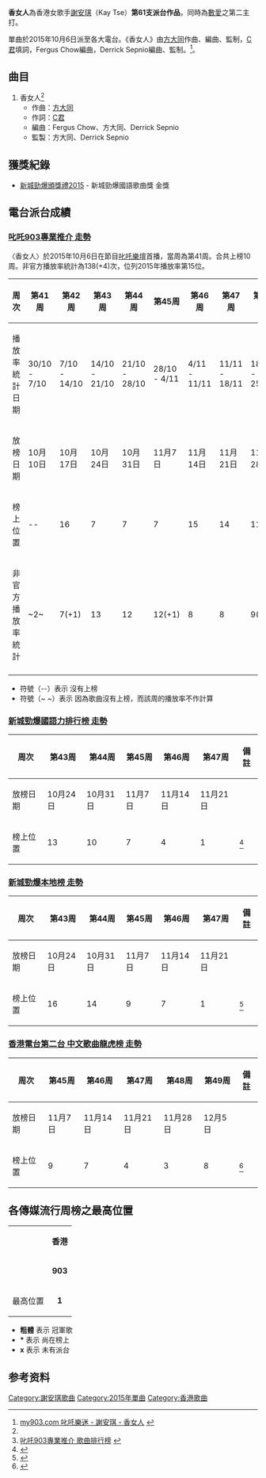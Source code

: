 {{Infobox Single 
| Name           = 香女人
| Cover          = 
| Artist         = [[謝安琪|謝安琪]]
| from Album     = '''[[數愛|數愛]]'''
| B-side         = 
| Released       = 2015年10月6日
| Format         = 電台派台
| Recorded       = 2015年
| Genre          = [[華語流行音樂|華語]]
| Length         = 
| Label          = [[邁亞音樂|邁亞音樂]]、[[Ban_Ban_Music|Ban Ban Music]]
| Writer         = [[方大同|方大同]]、[[C君|C君]]、Fergus Chow、Derrick Sepnio
| Producer       = [[方大同|方大同]]、Derrick Sepnio
| Chronology     = [[謝安琪|謝安琪]]  派台單曲
| Last single    = 〈[[最初的快樂|最初的快樂]]〉<br/>(2015)
| This single    = 〈'''香女人'''〉<br/>(2015)
| Next single    =  〈[[有夢要想_-_Happily_Ever_After|有夢要想 - Happily Ever After]]〉<br/>(2015)
| Misc           = {{Extra album cover
  | Upper caption = 
  | Type = single
  | Cover         = 
  | Lower caption = 
}}
}}

'''香女人'''為香港女歌手[[謝安琪|謝安琪]]（Kay Tse）'''第61支派台作品'''，同時為[[數愛|數愛]]之第二主打。

單曲於2015年10月6日派至各大電台。《香女人》由[[方大同|方大同]]作曲、編曲、監制，[[C君|C君]]填詞，Fergus Chow編曲，Derrick Sepnio編曲、監制。<ref name="#1">[http://www.my903.com/my903/903music/detail.jsp?newsid=5188&category=search&index=0&keywords=%E9%A6%99%E5%A5%B3%E4%BA%BA  my903.com 叱吒樂迷 - 謝安琪 - 香女人] {{webarchive|url=https://web.archive.org/web/20170305001431/http://www.my903.com/my903/903music/detail.jsp?newsid=5188&category=search&index=0&keywords=%E9%A6%99%E5%A5%B3%E4%BA%BA |date=2017-03-05 }}</ref>。

==曲目==
#香女人<ref name="#1"/>
#*作曲：[[方大同|方大同]]
#*作詞：[[C君|C君]]
#*編曲：Fergus Chow、方大同、Derrick Sepnio
#*監製：方大同、Derrick Sepnio

==獲獎紀錄==
* [[2015年度新城勁爆頒獎禮得獎名單|新城勁爆頒獎禮2015]] - 新城勁爆國語歌曲獎 金獎

== 電台派台成績 ==
===[[叱咤903|叱吒903專業推介 走勢]]===
〈香女人〉於2015年10月6日在節目[[叱吒樂壇|叱吒樂壇]]首播，當周為第41周。合共上榜10周。非官方播放率統計為138(+4)次，位列2015年播放率第15位。
{|class="wikitable"
!周次!!第41周!!第42周!!第43周!!第44周!!第45周!!第46周!!第47周!!第48周!!第49周!!第50周!!第51周!!備註
|-
!播放率統計日期!!30/10 - 7/10!!7/10 - 14/10!!14/10 - 21/10!!21/10 - 28/10!!28/10 - 4/11!!4/11 - 11/11!!11/11 - 18/11!!18/11 - 25/11!!25/11 - 2/12!!2/12 - 9/12!!9/12 - 16/12!!
|-
!放榜日期!!10月10日!!10月17日!!10月24日!!10月31日!!11月7日!!11月14日!!11月21日!!11月28日!!12月5日!!12月12日!!12月19日!!
|-
!榜上位置!!--!!16!!7!!7!!7!!15!!14!!11!!2!!7!!1!!<ref>[http://www.my903.com/my903/903music/detail.jsp?newsid=4480&category=12_13_14_15_16&index=27 叱吒903專業推介 歌曲排行榜] {{webarchive|url=https://web.archive.org/web/20160305133317/http://www.my903.com/my903/903music/detail.jsp?category=12_13_14_15_16&index=27&newsid=4480 |date=2016-03-05 }}</ref>
|-
!非官方播放率統計!!~2~!!7(+1)!!13!!12!!12(+1)!!8!!8!!9(+1)!!17!!11(+1)!!41!!總計：138(+4)次
|-
|}
*符號（--）表示 沒有上榜
*符號（~ ~）表示 因為歌曲沒有上榜，而該周的播放率不作計算

===[[新城知訊台|新城勁爆國語力排行榜 走勢]]===
{|class="wikitable"
!周次!!第43周!!第44周!!第45周!!第46周!!第47周!!備註
|-
!放榜日期!!10月24日!!10月31日!!11月7日!!11月14日!!11月21日!!
|-
!榜上位置!!13!!10!!7!!4!!1!!<ref>{{Cite web |url=http://www.metroradio.com.hk/997/Music/Chart/Mandarin.aspx |title=新城勁爆國語力排行榜 |accessdate=2016-01-19 |archive-date=2016-03-05 |archive-url=https://web.archive.org/web/20160305011257/http://www.metroradio.com.hk/997/Music/Chart/Mandarin.aspx |dead-url=no }}</ref>
|}


===[[新城知訊台|新城勁爆本地榜 走勢]]===
{|class="wikitable"
!周次!!第43周!!第44周!!第45周!!第46周!!第47周!!備註
|-
!放榜日期!!10月24日!!10月31日!!11月7日!!11月14日!!11月21日!!
|-
!榜上位置!!16!!14!!9!!7!!1!!<ref>{{Cite web |url=http://www.metroradio.com.hk/997/Music/Chart/Local.aspx |title=新城勁爆本地榜 |accessdate=2016-01-19 |archive-date=2018-01-09 |archive-url=https://web.archive.org/web/20180109223615/http://www.metroradio.com.hk/997/Music/Chart/Local.aspx |dead-url=yes }}</ref>
|}

===[[中文歌曲龍虎榜|香港電台第二台 中文歌曲龍虎榜 走勢]]===
{|class="wikitable"
!周次!!第45周!!第46周!!第47周!!第48周!!第49周!!備註
|-
!放榜日期!!11月7日!!11月14日!!11月21日!!11月28日!!12月5日!!
|-
!榜上位置!!9!!7!!4!!3!!8!!<ref>{{Cite web |url=http://programme.rthk.hk/channel/radio/programme.php?name=radio2%2Fchinesepopchart&p=411 |title=香港電台第二台 中文歌曲龍虎榜 |accessdate=2020-09-22 |archive-date=2017-03-05 |archive-url=https://web.archive.org/web/20170305161538/http://programme.rthk.hk/channel/radio/programme.php?name=radio2%2Fchinesepopchart&p=411 |dead-url=no }}</ref>
|}

==各傳媒流行周榜之最高位置==
{| class="wikitable" 
|- 
|rowspan=2|  || colspan=3 align="center"| '''香港'''  
|-
| '''903''' || '''RTHK''' || '''997'''
|-
| 最高位置 || '''1''' || 3 || 本地榜:'''1'''<BR>國語榜:'''1''' 
|}

* '''粗體''' 表示 冠軍歌
* '''*''' 表示 尚在榜上
* '''x''' 表示 未有派台

== 参考资料 ==
{{reflist}}


{{謝安琪}}
{{謝安琪單曲列表}}

[[Category:謝安琪歌曲|Category:謝安琪歌曲]]
[[Category:2015年單曲|Category:2015年單曲]]
[[Category:香港歌曲|Category:香港歌曲]]